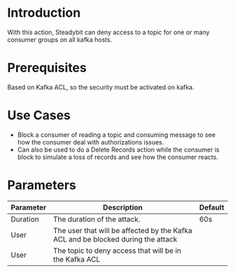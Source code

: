 # Introduction

With this action, Steadybit can deny access to a topic for one or many consumer groups on all kafka hosts.

# Prerequisites

Based on Kafka ACL, so the security must be activated on kafka.

# Use Cases

 - Block a consumer of reading a topic and consuming message to see how the consumer deal with authorizations issues.
 - Can also be used to do a Delete Records action while the consumer is block to simulate a loss of records and see how the consumer reacts.

# Parameters

| Parameter | Description                                                                      | Default |
|-----------|----------------------------------------------------------------------------------|---------|
| Duration  | The duration of the attack.                                                      | 60s     |
| User      | The user that will be affected by the Kafka ACL and be blocked during the attack |         |
| User      | The topic to deny access that will be in the Kafka ACL                           |         |
